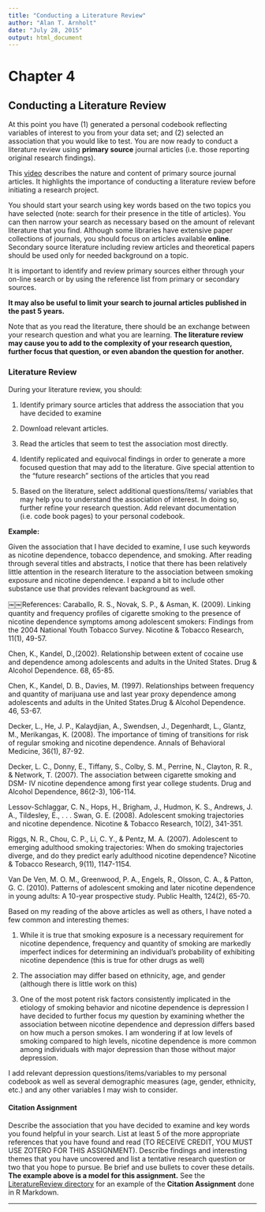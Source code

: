 ```yaml
---
title: "Conducting a Literature Review"
author: "Alan T. Arnholt"
date: "July 28, 2015"
output: html_document
---
```


# Chapter 4
## Conducting a Literature Review

At this point you have (1) generated a personal codebook reflecting variables of interest to you from your data set; and (2) selected an association that you would like to test. You are now ready to conduct a literature review using **primary source** journal articles (i.e. those reporting original research findings).

This [video](https://www.youtube.com/watch?v=botamMwxseY&feature=youtu.be) describes the nature and content of primary source journal articles. It highlights the importance of conducting a literature review before initiating a research project.

You should start your search using key words based on the two topics you have selected (note: search for their presence in the title of articles). You can then narrow your search as necessary based on the amount of relevant literature that you find. Although some libraries have extensive paper collections of journals, you should focus on articles available **online**. Secondary source literature including review articles and theoretical papers should be used only for needed background on a topic.

It is important to identify and review primary sources either through your on-line search or by using the reference list from primary or secondary sources.

**It may also be useful to limit your search to journal articles published in the past 5 years.**

Note that as you read the literature, there should be an exchange between your research question and what you are learning. **The literature review may cause you to add to the complexity of your research question, further focus that question, or even abandon the question for another.**

### Literature Review
During your literature review, you should:

1. Identify primary source articles that address the association that you have decided to examine

2. Download relevant articles.

3. Read the articles that seem to test the association most directly.

4. Identify replicated and equivocal findings in order to generate a more focused question that may add to the literature. Give special attention to the “future research” sections of the articles that you read

5. Based on the literature, select additional questions/items/ variables that may help you to understand the association of interest. In doing so, further refine your research question. Add relevant documentation (i.e. code book pages) to your personal codebook.

**Example:**

Given the association that I have decided to examine, I use such keywords as nicotine dependence, tobacco dependence, and smoking. After reading through several titles and abstracts, I notice that there has been relatively little attention in the research literature to the association between smoking exposure and nicotine dependence. I expand a bit to include other substance use that provides relevant background as well.

￼￼References:
Caraballo, R. S., Novak, S. P., & Asman, K. (2009). Linking quantity and frequency profiles of cigarette smoking to the presence of nicotine dependence symptoms among adolescent smokers: Findings from the 2004 National Youth Tobacco Survey. Nicotine & Tobacco Research, 11(1), 49-57.

Chen, K., Kandel, D.,(2002). Relationship between extent of cocaine use and dependence among adolescents and adults in the United States. Drug & Alcohol Dependence. 68, 65-85.

Chen, K., Kandel, D. B., Davies, M. (1997). Relationships between frequency and quantity of marijuana use and last year proxy dependence among adolescents and adults in the United States.Drug & Alcohol Dependence. 46, 53-67.

Decker, L., He, J. P., Kalaydjian, A., Swendsen, J., Degenhardt, L., Glantz, M., Merikangas, K. (2008). The importance of timing of transitions for risk of regular smoking and nicotine dependence. Annals of Behavioral Medicine, 36(1), 87-92.

Decker, L. C., Donny, E., Tiffany, S., Colby, S. M., Perrine, N., Clayton, R. R., & Network, T. (2007). The association between cigarette smoking and DSM- IV nicotine dependence among first year college students. Drug and Alcohol Dependence, 86(2-3), 106-114.

Lessov-Schlaggar, C. N., Hops, H., Brigham, J., Hudmon, K. S., Andrews, J. A., Tildesley, E., . . . Swan, G. E. (2008). Adolescent smoking trajectories and nicotine dependence. Nicotine & Tobacco Research, 10(2), 341-351.

Riggs, N. R., Chou, C. P., Li, C. Y., & Pentz, M. A. (2007). Adolescent to emerging adulthood smoking trajectories: When do smoking trajectories diverge, and do they predict early adulthood nicotine dependence? Nicotine & Tobacco Research, 9(11), 1147-1154.

Van De Ven, M. O. M., Greenwood, P. A., Engels, R., Olsson, C. A., & Patton, G. C. (2010). Patterns of adolescent smoking and later nicotine dependence in young adults: A 10-year prospective study. Public Health, 124(2), 65-70.

Based on my reading of the above articles as well as others, I have noted a few common and interesting themes:

1. While it is true that smoking exposure is a necessary requirement for nicotine dependence, frequency and quantity of smoking are markedly imperfect indices for determining an individual’s probability of exhibiting nicotine dependence (this is true for other drugs as well)

2. The association may differ based on ethnicity, age, and gender (although there is little work on this)

3. One of the most potent risk factors consistently implicated in the etiology of smoking behavior and nicotine dependence is depression I have decided to further focus my question by examining whether the association between nicotine dependence and depression differs based on how much a person smokes. I am wondering if at low levels of smoking compared to high levels, nicotine dependence is more common among individuals with major depression than those without major depression.

I add relevant depression questions/items/variables to my personal codebook as well as several demographic measures (age, gender, ethnicity, etc.) and any other variables I may wish to consider.

#### Citation Assignment
Describe the association that you have decided to examine and key words you found helpful in your search. List at least 5 of the more appropriate references that you have found and read (TO RECEIVE CREDIT, YOU MUST USE ZOTERO FOR THIS ASSIGNMENT). Describe findings and interesting themes that you have uncovered and list a tentative research question or two that you hope to pursue. Be brief and use bullets to cover these details. **The example above is a model for this assignment.**  See the [LiteratureReview directory](https://github.com/STT2810-ASU/STT2810ClassRepo/tree/master/LiteratureReview) for an example of the **Citation Assignment** done in R Markdown.

------------------------